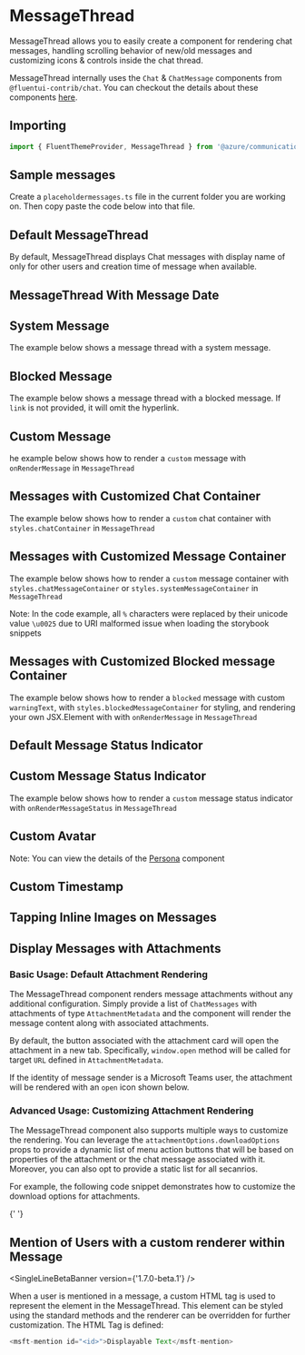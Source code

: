 



<Meta of={MessageThreadStory} />

# MessageThread

MessageThread allows you to easily create a component for rendering chat messages, handling scrolling behavior of new/old messages and customizing icons & controls inside the chat thread.

MessageThread internally uses the `Chat` & `ChatMessage` components from `@fluentui-contrib/chat`. You can
checkout the details about these components
[here](https://microsoft.github.io/fluentui-contrib/react-chat/?path=/story/chat--default).

## Importing

```ts
import { FluentThemeProvider, MessageThread } from '@azure/communication-react';
```

## Sample messages

Create a `placeholdermessages.ts` file in the current folder you are working on. Then copy paste the code below
into that file.

<Source code={ExampleImportantsText} />

## Default MessageThread

By default, MessageThread displays Chat messages with display name of only for other users and creation time
of message when available.

<Canvas mdxSource={DefaultMessageThreadExampleText}>
  <DefaultMessageThreadExample />
</Canvas>

## MessageThread With Message Date

<Canvas mdxSource={MessageThreadWithMessageDateExampleText}>
  <MessageThreadWithMessageDateExample />
</Canvas>

## System Message

The example below shows a message thread with a system message.

<Canvas mdxSource={MessageThreadWithSystemMessagesExampleText}>
  <MessageThreadWithSystemMessagesExample />
</Canvas>

## Blocked Message

<SingleLineBetaBanner />

The example below shows a message thread with a blocked message. If `link` is not provided, it will omit the hyperlink.

<Canvas mdxSource={MessageThreadWithBlockedMessagesExampleText}>
  <MessageThreadWithBlockedMessagesExample />
</Canvas>

## Custom Message

he example below shows how to render a `custom` message with `onRenderMessage` in `MessageThread`

<Canvas mdxSource={MessageThreadWithCustomChatContainerExampleText}>
  <MessageThreadWithCustomChatContainerExample />
</Canvas>

## Messages with Customized Chat Container

The example below shows how to render a `custom` chat container with `styles.chatContainer` in `MessageThread`

<Canvas mdxSource={MessageThreadWithCustomChatContainerExampleText}>
  <MessageThreadWithCustomChatContainerExample />
</Canvas>

## Messages with Customized Message Container

The example below shows how to render a `custom` message container with `styles.chatMessageContainer` or
`styles.systemMessageContainer` in `MessageThread`

Note: In the code example, all `%` characters were replaced by their unicode value `\u0025` due to URI
malformed issue when loading the storybook snippets

<Canvas mdxSource={MessageThreadWithCustomMessageContainerExampleText}>
  <MessageThreadWithCustomMessageContainerExample />
</Canvas>

## Messages with Customized Blocked message Container

<SingleLineBetaBanner />

The example below shows how to render a `blocked` message with custom `warningText`, with
`styles.blockedMessageContainer` for styling, and rendering your own JSX.Element with with `onRenderMessage`
in `MessageThread`

<Canvas mdxSource={MessageThreadWithCustoBlockedmMessageContainerExampleText}>
  <MessageThreadWithCustoBlockedmMessageContainerExample />
</Canvas>

## Default Message Status Indicator

<Canvas mdxSource={MessageThreadWithMessageStatusIndicatorExampleText}>
  <MessageThreadWithMessageStatusIndicatorExample />
</Canvas>

## Custom Message Status Indicator

The example below shows how to render a `custom` message status indicator with `onRenderMessageStatus` in
`MessageThread`

<Canvas mdxSource={MessageThreadWithCustomMessageStatusIndicatorExampleText}>
  <MessageThreadWithCustomMessageStatusIndicatorExample />
</Canvas>

## Custom Avatar

<Canvas mdxSource={MessageThreadWithCustomAvatarExampleText}>
  <MessageThreadWithCustomAvatarExample />
</Canvas>

Note: You can view the details of the
[Persona](https://developer.microsoft.com/fluentui#/controls/web/persona) component

## Custom Timestamp

<SingleLineBetaBanner />
<Canvas mdxSource={MessageThreadWithCustomTimestampExampleText}>
  <MessageThreadWithCustomTimestampExample />
</Canvas>

## Tapping Inline Images on Messages

<Canvas mdxSource={MessageThreadWithInlineImageExampleText}>
  <MessageThreadWithInlineImageExample />
</Canvas>

## Display Messages with Attachments

### Basic Usage: Default Attachment Rendering

<SingleLineBetaBanner />

The MessageThread component renders message attachments without any additional configuration. Simply provide a
list of `ChatMessages` with attachments of type `AttachmentMetadata` and the component will render the message
content along with associated attachments.

By default, the button associated with the attachment card will open the attachment in a new tab.
Specifically, `window.open` method will be called for target `URL` defined in `AttachmentMetadata`.

<Canvas mdxSource={MessageWithAttachmentText}>
  <MessageWithAttachment />
</Canvas>

If the identity of message sender is a Microsoft Teams user, the attachment will be rendered with an `open`
icon shown below.

<Canvas mdxSource={MessageWithAttachmentText}>
  <MessageWithAttachmentFromTeams />
</Canvas>

### Advanced Usage: Customizing Attachment Rendering

The MessageThread component also supports multiple ways to customize the rendering. You can leverage the
`attachmentOptions.downloadOptions` props to provide a dynamic list of menu action buttons that will be based
on properties of the attachment or the chat message associated with it. Moreover, you can also opt to provide
a static list for all secanrios.

For example, the following code snippet demonstrates how to customize the download options for attachments.

<Canvas mdxSource={MessageWithCustomAttachmentText}>
  <MessageWithCustomAttachment />
</Canvas>{' '}

## Mention of Users with a custom renderer within Message

<SingleLineBetaBanner version={'1.7.0-beta.1'} />

When a user is mentioned in a message, a custom HTML tag is used to represent the element in the
MessageThread. This element can be styled using the standard methods and the renderer can be overridden for
further customization. The HTML Tag is defined:

```ts
<msft-mention id="<id>">Displayable Text</msft-mention>
```

<Canvas mdxSource={MessageWithCustomMentionRendererText}>
  <MessageWithCustomMentionRenderer />
</Canvas>
